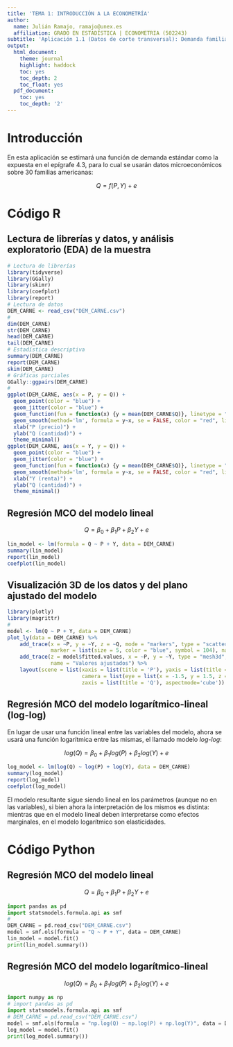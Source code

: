 ```yaml
---
title: 'TEMA 1: INTRODUCCIÓN A LA ECONOMETRÍA'
author:
  name: Julián Ramajo, ramajo@unex.es
  affiliation: GRADO EN ESTADÍSTICA | ECONOMETRIA (502243)
subtitle: 'Aplicación 1.1 (Datos de corte transversal): Demanda familiar de carne'
output:
  html_document:
    theme: journal
    highlight: haddock
    toc: yes
    toc_depth: 2
    toc_float: yes
  pdf_document:
    toc: yes
    toc_depth: '2'
---
```


# Introducción

En esta aplicación se estimará una función de demanda estándar como la expuesta en el epígrafe 4.3, para lo cual se usarán datos microeconómicos sobre 30 familias americanas:

$$Q = f(P, Y) + e$$

# Código R

## Lectura de librerías y datos, y análisis exploratorio (EDA) de la muestra

```r
# Lectura de librerías
library(tidyverse)
library(GGally)
library(skimr)
library(coefplot)
library(report)
# Lectura de datos 
DEM_CARNE <- read_csv("DEM_CARNE.csv")
#
dim(DEM_CARNE)
str(DEM_CARNE)
head(DEM_CARNE)
tail(DEM_CARNE)
# Estadística descriptiva
summary(DEM_CARNE)
report(DEM_CARNE)
skim(DEM_CARNE)
# Gráficas parciales
GGally::ggpairs(DEM_CARNE)
#
ggplot(DEM_CARNE, aes(x = P, y = Q)) +
  geom_point(color = "blue") +
  geom_jitter(color = "blue") +
  geom_function(fun = function(x) {y = mean(DEM_CARNE$Q)}, linetype = "dotdash") +
  geom_smooth(method='lm', formula = y~x, se = FALSE, color = "red", linetype = "dashed") +
  xlab("P (precio)") +
  ylab("Q (cantidad)") +
  theme_minimal()
ggplot(DEM_CARNE, aes(x = Y, y = Q)) +
  geom_point(color = "blue") +
  geom_jitter(color = "blue") +
  geom_function(fun = function(x) {y = mean(DEM_CARNE$Q)}, linetype = "dotdash") +
  geom_smooth(method='lm', formula = y~x, se = FALSE, color = "red", linetype = "dashed") +
  xlab("Y (renta)") +
  ylab("Q (cantidad)") +
  theme_minimal()
```

## Regresión MCO del modelo lineal

$$Q = \beta_0 + \beta_1P + \beta_2Y + e$$

```r
lin_model <- lm(formula = Q ~ P + Y, data = DEM_CARNE)
summary(lin_model)
report(lin_model)
coefplot(lin_model)
```

## Visualización 3D de los datos y del plano ajustado del modelo

```r
library(plotly)
library(magrittr)
#  
model <- lm(Q ~ P + Y, data = DEM_CARNE)  
plot_ly(data = DEM_CARNE) %>%
    add_trace(x = ~P, y = ~Y, z = ~Q, mode = "markers", type = "scatter3d",
              marker = list(size = 5, color = "blue", symbol = 104), name = "Observaciones") %>% 
    add_trace(z = model$fitted.values, x = ~P, y = ~Y, type = "mesh3d", 
              name = "Valores ajustados") %>%
    layout(scene = list(xaxis = list(title = 'P'), yaxis = list(title = 'Y'),
                        camera = list(eye = list(x = -1.5, y = 1.5, z = 0)),
                        zaxis = list(title = 'Q'), aspectmode='cube')) 
```

## Regresión MCO del modelo logarítmico-lineal (log-log)

En lugar de usar una función lineal entre las variables del modelo, ahora se usará una función logarítmica entre las mismas, el llamado modelo _log-log_:

$$log(Q) = \beta_0 + \beta_1log(P) + \beta_2log(Y) + e$$

```r
log_model <- lm(log(Q) ~ log(P) + log(Y), data = DEM_CARNE)
summary(log_model)
report(log_model)
coefplot(log_model)
```

El modelo resultante sigue siendo lineal en los parámetros (aunque no en las variables), si bien ahora la interpretación de los mismos es distinta: mientras que en el modelo lineal deben interpretarse como efectos marginales, en el modelo logarítmico son elasticidades.

# Código Python

## Regresión MCO del modelo lineal

$$Q = \beta_0 + \beta_1P + \beta_2Y + e$$

```python
import pandas as pd
import statsmodels.formula.api as smf
#
DEM_CARNE = pd.read_csv("DEM_CARNE.csv")
model = smf.ols(formula = "Q ~ P + Y", data = DEM_CARNE)
lin_model = model.fit()
print(lin_model.summary())
```

## Regresión MCO del modelo logarítmico-lineal

$$log(Q) = \beta_0 + \beta_1log(P) + \beta_2log(Y) + e$$

```python
import numpy as np
# import pandas as pd
import statsmodels.formula.api as smf
# DEM_CARNE = pd.read_csv("DEM_CARNE.csv")
model = smf.ols(formula = "np.log(Q) ~ np.log(P) + np.log(Y)", data = DEM_CARNE)
log_model = model.fit()
print(log_model.summary())
```
